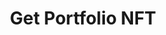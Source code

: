 ---
title: Get Portfolio NFT
description: A complete guide to integrating Okto into your React applications. 
full: false
---